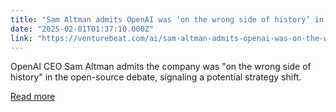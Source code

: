 ```yaml
---
title: "Sam Altman admits OpenAI was ‘on the wrong side of history’ in open source debate"
date: "2025-02-01T01:37:10.000Z"
link: "https://venturebeat.com/ai/sam-altman-admits-openai-was-on-the-wrong-side-of-history-in-open-source-debate/"
---
```


OpenAI CEO Sam Altman admits the company was "on the wrong side of history" in the open-source debate, signaling a potential strategy shift.

[Read more](https://venturebeat.com/ai/sam-altman-admits-openai-was-on-the-wrong-side-of-history-in-open-source-debate/)

